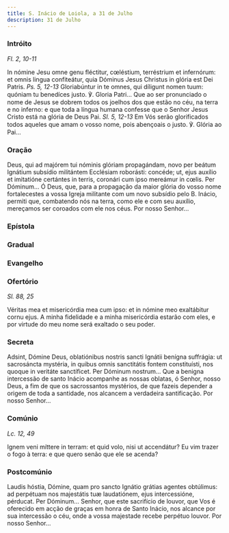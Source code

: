 ```yaml
---
title: S. Inácio de Loiola, a 31 de Julho
description: 31 de Julho
---
```


### Intróito

<em>Fl. 2, 10-11</em>

<div class="side-by-side not-content">
  <span>
    In nómine Jesu omne genu fléctitur, cœléstium, terréstrium et infernórum: et
    omnis lingua confiteátur, quia Dóminus Jesus Christus in glória est Dei
    Patris. <em>Ps. 5, 12-13</em> Gloriabúntur in te omnes, qui díligunt nomen
    tuum: quóniam tu benedíces justo. ℣. Gloria Patri... Que ao ser pronunciado
    o nome de Jesus se dobrem todos os joelhos dos que estão no céu, na terra e
    no inferno: e que toda a língua humana confesse que o Senhor Jesus Cristo
    está na glória de Deus Pai. <em>Sl. 5, 12-13</em> Em Vós serão glorificados
    todos aqueles que amam o vosso nome, pois abençoais o justo. ℣. Glória ao
    Pai...
  </span>
</div>

### Oração

<div class="side-by-side not-content">
  <span>
    Deus, qui ad majórem tui nóminis glóriam propagándam, novo per beátum
    Ignátium subsídio militántem Ecclésiam roborásti: concéde; ut, ejus auxílio
    et imitatióne certántes in terris, coronári cum ipso mereámur in cœlis. Per
    Dóminum... Ó Deus, que, para a propagação da maior glória do vosso nome
    fortalecestes a vossa Igreja militante com um novo subsídio pelo B. Inácio,
    permiti que, combatendo nós na terra, como ele e com seu auxílio, mereçamos
    ser coroados com ele nos céus. Por nosso Senhor...
  </span>
</div>

### Epístola


<LinkCard
  href="/missal/comum/5martirnaopontifice2#epístola"
  title="Mártir não Pontífice - Missa Lætábitur justus"
/>

### Gradual

<LinkCard
  href="/missal/comum/14confessoresnaopontifices1#gradual"
  title="Confessores não Pontífices - Missa Os justi"
/>

### Evangelho

<LinkCard href="/missal/santos/02-06-1#evangelho" title="S. Tito, B. e Conf." />

### Ofertório

<em>Sl. 88, 25</em>

<div class="side-by-side not-content">
  <span>
    Véritas mea et misericórdia mea cum ipso: et in nómine meo exaltábitur cornu
    ejus. A minha fidelidade e a minha misericórdia estarão com eles, e por
    virtude do meu nome será exaltado o seu poder.
  </span>
</div>

### Secreta

<div class="side-by-side not-content">
  <span>
    Adsint, Dómine Deus, oblatiónibus nostris sancti Ignátii benígna suffrágia:
    ut sacrosáncta mystéria, in quibus omnis sanctitátis fontem constituísti,
    nos quoque in veritáte sanctíficet. Per Dóminum nostrum... Que a benigna
    intercessão de santo Inácio acompanhe as nossas oblatas, ó Senhor, nosso
    Deus, a fim de que os sacrossantos mystérios, de que fazeis depender a
    origem de toda a santidade, nos alcancem a verdadeira santificação. Por
    nosso Senhor...
  </span>
</div>

### Comúnio

<em>Lc. 12, 49</em>

<div class="side-by-side not-content">
  <span>Ignem veni míttere in terram: et quid volo, nisi ut accendátur?</span>
  <span>
    Eu vim trazer o fogo à terra: e que quero senão que ele se acenda?
  </span>
</div>

### Postcomúnio

<div class="side-by-side not-content">
  <span>
    Laudis hóstia, Dómine, quam pro sancto Ignátio grátias agentes obtúlimus: ad
    perpétuam nos majestátis tuæ laudatiónem, ejus intercessióne, pérducat. Per
    Dóminum... Senhor, que este sacrifício de louvor, que Vos é oferecido em
    acção de graças em honra de Santo Inácio, nos alcance por sua intercessão o
    céu, onde a vossa majestade recebe perpétuo louvor. Por nosso Senhor...
  </span>
</div>
